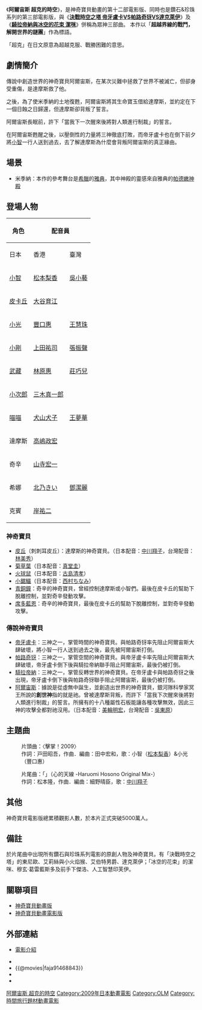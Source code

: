 {{Multiple issues|
{{Unreferenced|time=2020-05-27T21:23:18+00:00}}
{{Rough translation|time=2020-05-27T21:23:18+00:00}}
}}
{{noteTA
|G1=Pokemon-old
|1=精灵宝可梦=>zh-cn:神奇宝贝; 神奇宝贝=>zh-cn:神奇宝贝; 口袋妖怪=>zh-cn:神奇宝贝; 寵物小精靈=>zh-cn:神奇宝贝; 神奇寶貝=>zh-cn:神奇宝贝;
}}
{{電影資訊框
| 片名     = 神奇寶貝電影版: 阿爾宙斯 超克的時空
| 電影原名 = 劇場版ポケットモンスター ダイヤモンド&パール<br /> アルセウス 超克の時空へ
| 圖像     = 
| 圖像大小 = 
| 圖像說明 = 
| 片名表記 = 
| 副標題   = 
| 導演     = [[湯山邦彥|湯山邦彥]]
| 監製     = 
| 製片     = 
| 動作指導 = 
| 編劇     = [[園田英樹|園田英樹]]
| 劇本     = 
| 故事     = 
| 原著     = [[田尻智|田尻智]]
| 旁白     = 
| 統籌     = 
| 主演     = [[松本梨香|松本梨香]]<br />[[大谷育江|大谷育江]]<br />[[上田祐司|上田祐司]]<br />[[豐口惠|豐口惠]]<br />[[北乃紀伊|北乃紀伊]]<br />[[高嶋政宏|高嶋政宏]]<br />[[美輪明宏|美輪明宏]]<br />[[中川翔子|中川翔子]]<br />[[山寺宏一|山寺宏一]]等   
|作畫監督= 毛利和昭、佐藤和巳 
| 配樂     = [[宮崎慎二|宮崎慎二]]
| 主題曲   = 「心のアンテナ-Haruomi Hosono Original Mix-」
| 片尾曲   = 
| 攝影     = 
| 剪輯     = 
| 音效     = 
| 製片商   = [[東寶|東寶]]
| 片長     = 96分鐘
| 產地     = {{JPN}}
| 語言     = [[日語|日語]]
| 上映日期 = {{flagicon|Japan}}2009年7月18日<br />{{flagicon|USA}}2009年11月20日（[[Cartoon_Network|Cartoon Network]]）<br />{{flagicon|Taiwan}}2010年6月25日 (在中華電信[[MOD|MOD]]上)<br />{{flagicon|Hong Kong}}2012年4月7日（[[無綫電視|無綫電視]][[無綫兒童台|兒童台]]）
| 發行商   = 
| 發行日期 = 
| 公映許可 = 
| 預算     = 
| 票房     = 
| 前集     = [[神奇寶貝劇場版：騎拉帝納與冰空的花束_潔咪|神奇寶貝劇場版：騎拉帝納與冰空的花束 潔咪]]
| 續集     = [[神奇寶貝劇場版：幻影的霸者_索羅亞克|神奇寶貝劇場版：幻影的霸者 索羅亞克]]
| 官方網站 = 
}}

《'''阿爾宙斯 超克的時空'''》，是神奇寶貝動畫的第十二部電影版、同時也是鑽石&珍珠系列的第三部電影版，與《'''[[神奇寶貝劇場版：決戰時空之塔_帝牙盧卡VS帕路奇犽VS達克萊伊|決戰時空之塔 帝牙盧卡VS帕路奇犽VS達克萊伊]]'''》及《'''[[神奇寶貝劇場版：騎拉帝納與冰空的花束_潔咪|騎拉帝納與冰空的花束 潔咪]]'''》併稱為眾神三部曲。
本作以「'''超越界線的戰鬥，解開世界的謎團'''」作為標語。

「超克」在日文原意為超越克服、戰勝困難的意思。

== 劇情簡介 ==
傳說中創造世界的神奇寶貝阿爾宙斯，在某次災難中拯救了世界不被滅亡，但卻身受重傷，是達摩斯救了他。

之後，為了使米季納的土地復甦，阿爾宙斯將其生命寶玉借給達摩斯，並約定在下一個日蝕之日歸還，但達摩斯卻背叛了誓言。

阿爾宙斯長眠前，許下「當我下一次醒來後將對人類進行制裁」的誓言。

在阿爾宙斯甦醒之後，以壓倒性的力量將三神徹底打敗，而帝牙盧卡也在倒下前夕將[[小智|小智]]一行人送到過去，去了解達摩斯為什麼會背叛阿爾宙斯的真正緣由。

== 場景 ==
* 米季納：本作的參考舞台是[[希臘|希臘]]的[[雅典|雅典]]，其中神殿的靈感來自雅典的[[帕德嫩神殿|帕德嫩神殿]]

== 登場人物 ==
{|class=wikitable
!rowspan="2"|角色
!colspan="3"|配音員
!rowspan="2"|介紹
|-
!日本
!香港
!臺灣
|-
|[[小智|小智]]||[[松本梨香|松本梨香]]||[[吳小藝|吳小藝]]||[[汪世瑋|汪世瑋]]||
|-
|[[皮卡丘|皮卡丘]]||colspan="3"|[[大谷育江|大谷育江]]
|-
|[[小光|小光]]||[[豐口惠|豐口惠]]||[[王慧珠|王慧珠]]||[[林美秀_(配音員)|林美秀]]||
|-
|[[小剛|小剛]]||[[上田祐司|上田祐司]]||[[張振聲|張振聲]]||[[于正昇|于正昇]]||
|-
|[[武藏|武藏]]||[[林原惠|林原惠]]||[[莊巧兒|莊巧兒]]||[[詹雅菁|詹雅菁]]||
|-
|[[小次郎|小次郎]]||[[三木真一郎|三木真一郎]]|| ||[[吳東原|吳東原]]||
|-
|[[喵喵|喵喵]]||[[犬山犬子|犬山犬子]]||[[王夢華|王夢華]]||[[汪世瑋|汪世瑋]]||
|-
|達摩斯||[[高嶋政宏|高嶋政宏]]||||[[林士程|林士程]]||曾救了阿爾宙斯，之後希望土地恢復生機，而阿爾宙斯將「生命寶玉」借給達摩斯以使米季納豐饒，到了約定之日卻未歸還寶玉。實際上達摩斯本人是信守承諾的，但遭奇辛背叛。
|-
|奇辛||[[山寺宏一|山寺宏一]]||||[[陳彥鈞|陳彥鈞]]||本片敵人。達摩斯的部下，使用魔獸裝備來控制神奇寶貝，為達摩斯背叛阿爾宙斯一事的罪魁禍首，目的是為了支配國家以及保留米季納豐饒。
|-
|希娜||[[北乃きい|北乃きい]]||[[鄧潔麗|鄧潔麗]]||[[詹雅菁|詹雅菁]]||達摩斯的後裔，由於具有與神奇寶貝心靈相通的能力，所以能直接呼喚帝牙盧卡過來。守護著遺跡的她一心想歸還寶玉以平息神怒。帝牙盧卡在被阿爾宙斯打倒前夕，送小智等人回到過去，去了解事情經過為何。曾被奇辛欺騙過。
|-
|克賓||[[岸祐二|岸祐二]]||||[[吳東原|吳東原]]||與希娜一起守護遺跡，並將米季納的傳說告訴小智等人。
|}

=== 神奇寶貝 ===
* [[皮丘|皮丘]]（刺刺耳皮丘）：達摩斯的神奇寶貝。（日本配音：[[中川翔子|中川翔子]]，台灣配音：[[林美秀_(配音員)|林美秀]]）
* [[菊草葉|菊草葉]]（日本配音：[[真堂圭|真堂圭]]）
* [[火球鼠|火球鼠]]（日本配音：[[古島清孝|古島清孝]]）
* [[小鋸鱷|小鋸鱷]]（日本配音：[[西村ちなみ|西村ちなみ]]）
* [[青銅鐘|青銅鐘]]：奇辛的神奇寶貝，曾經控制達摩斯或小智們。最後在皮卡丘的幫助下脫離控制，並對奇辛發動攻擊。
* [[席多藍恩|席多藍恩]]：奇辛的神奇寶貝，最後在皮卡丘的幫助下脫離控制，並對奇辛發動攻擊。

=== 傳說神奇寶貝 ===
* [[帝牙盧卡|帝牙盧卡]]：三神之一，掌管時間的神奇寶貝。與帕路奇犽率先阻止阿爾宙斯大肆破壞，將小智一行人送到過去之後，最先被阿爾宙斯打倒。
* [[帕路奇犽|帕路奇犽]]：三神之一，掌管空間的神奇寶貝。與帝牙盧卡率先阻止阿爾宙斯大肆破壞，帝牙盧卡倒下後與騎拉帝納聯手阻止阿爾宙斯，最後仍被打倒。
* [[騎拉帝納|騎拉帝納]]：三神之一，掌管反轉世界的神奇寶貝。在帝牙盧卡與帕路奇犽之後出現，帝牙盧卡倒下後與帕路奇犽聯手阻止阿爾宙斯，最後仍被打倒。
* [[阿爾宙斯|阿爾宙斯]]：據說是從虛無中誕生，並創造出世界的神奇寶貝，銀河隊科學家冥王所說的'''創世神'''指的就是祂。曾被達摩斯背叛，而許下「當我下次醒來後將對人類進行制裁」的誓言。所擁有的十八種屬性石板能讓各種攻擊無效，因此三神的攻擊全都對祂沒用。（日本配音：[[美輪明宏|美輪明宏]]，台灣配音：[[吳東原|吳東原]]）

== 主題曲 ==
:片頭曲：〈擊掌！2009〉
:作詞：戸田昭吾，作曲．編曲：田中宏和，歌：小智（[[松本梨香|松本梨香]]）&小光（豐口惠） 

:片尾曲：「'''{{lang|ja|心のアンテナ -Haruomi Hosono Original Mix-}}'''」（心的天線 -Haruomi Hosono Original Mix-）
:作詞：松本隆，作曲．編曲：細野晴臣，歌：[[中川翔子|中川翔子]]

==其他==
神奇寶貝電影版總累積觀影人數，於本片正式突破5000萬人。
==備註==
於片尾曲中出現所有鑽石與珍珠系列電影的原創人物及神奇寶貝。有「決戰時空之塔」的東尼歐、艾莉絲與小火焰猴、艾伯特男爵、達克萊伊；「冰空的花束」的潔咪、穆玄·葛雷藍斯多及前手下傑洛、人工智慧印芙伊。

== 關聯項目 ==
* [[神奇寶貝動畫版|神奇寶貝動畫版]]
* [[神奇寶貝動畫電影版|神奇寶貝動畫電影版]]

== 外部連結 ==
*{{ja}}[http://www.pokemon.co.jp/anime/movie/2009/index.html 電影介紹] {{Wayback|url=http://www.pokemon.co.jp/anime/movie/2009/index.html |date=20111006191349 }}
*{{imdb title|1468843}}
*{{@movies|faja91468843}}
*{{mtime|110092}}
*{{douban}}

{{神奇寶貝動畫電影版}}
{{OLM}}
{{DEFAULTSORT:Gekijōban Poketto Monsutā Daiyamondo ando Pāru: Aruseusu Chōkoku no Jikū e}}
[[Category:精靈寶可夢劇場版|阿爾宙斯 超克的時空]]
[[Category:2009年日本動畫電影|Category:2009年日本動畫電影]]
[[Category:OLM|Category:OLM]]
[[Category:時間旅行題材動畫電影|Category:時間旅行題材動畫電影]]